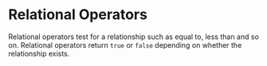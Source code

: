 
<Layout>
<SEO title="Relational Operators in JavaScript" />
<JSLayout>

# Relational Operators

Relational operators test for a relationship such as equal to, less than and so on. Relational operators return `true` or `false` depending on whether the relationship exists.

</JSLayout>
</Layout>
